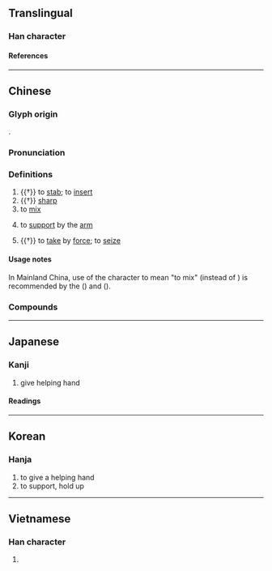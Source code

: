 {{also|搀}}
{{character info/new}}
==Translingual==

===Han character===
{{Han char|rn=64|rad=手|as=17|sn=20|four=57013|canj=QNRI|ids=⿰扌毚}}

====References====
{{Han ref|kx=0463.140|dkj=12991|dj=0812.190|hdz=31984.160|uh=6519}}

----

==Chinese==
{{zh-forms|s=搀}}

===Glyph origin===
{{Han etym}}
{{Han compound|手|毚|c1=s|c2=p|ls=psc}}.

===Pronunciation===
{{zh-pron
|m=chān
|c=caam1
|h=pfs=
|md=
|mn=chham
|w=
|mc=y
|oc=y
|cat=v,a
}}

===Definitions===
{{zh-hanzi}}

# {{†}} to [[stab]]; to [[insert]]
# {{†}} [[sharp]]
# to [[mix]]
#: {{zh-alt-inline|摻}}
# to [[support]] by the [[arm]]
#: {{zh-alt-inline|摻}}
# {{†}} to [[take]] by [[force]]; to [[seize]]

====Usage notes====
In Mainland China, use of the character {{zh-l|摻}} to mean "to mix" (instead of {{lang|zh|攙}}) is recommended  by the ''{{w|The First Series of Standardized Forms of Words with Non-standardized Variant Forms}}'' ({{w2|zh|pref=《|第一批异形词整理表|suf=》}}) and ''{{w|Xiandai Hanyu Guifan Cidian}}'' ({{w2|zh|pref=《|现代汉语规范词典|suf=》}}).

===Compounds===
{{zh-der|攙雜|攙合|攙和|攙夥|攙越|攙言接語|攙先|打攙|攙口|攙空|攙話接舌|攙兌|攙扶婆|攙扶|攙行奪市|攙親|攙假|攙放|攙奪|長攙攙}}

----

==Japanese==

===Kanji===
{{ja-kanji|grade=|rs=手17}}

# give helping hand

====Readings====
{{ja-readings
|goon=せん
|kanon=さん, しん
|kanyoon=ざん
|kun=さ-す
}}

----

==Korean==

===Hanja===
{{ko-hanja|참}}

# to give a helping hand
# to support, hold up

----

==Vietnamese==

===Han character===
{{vi-readings|rs=手17|reading=sọm}}

# {{defn|lang=vi|sort=手17}}